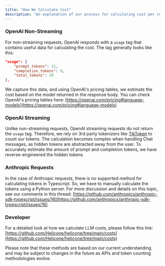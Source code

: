 ```yaml
---
title: "How We Calculate Cost"
description: "An explanation of our process for calculating cost per request"
---
```


### OpenAI Non-Streaming

For non-streaming requests, OpenAI responds with a `usage` tag that contains useful data for calculating the cost. The tag generally looks like this:

```json
"usage": {
	"prompt_tokens": 11,
	"completion_tokens": 9,
	"total_tokens": 20
},
```

We capture this data, and using OpenAI's pricing tables, we estimate the cost based on the model returned in the response body. You can check OpenAI's pricing tables here: [https://openai.com/pricing#language-models](https://openai.com/pricing#language-models)

### OpenAI Streaming

Unlike non-streaming requests, OpenAI streaming requests do not return the `usage` tag. Therefore, we rely on 3rd party tokenizers like [TikToken](https://github.com/openai/tiktoken) to count our tokens. The calculation becomes complex when handling Chat messages, as hidden tokens are abstracted away from the user. To accurately estimate the amount of prompt and completion tokens, we have reverse-engineered the hidden tokens.

### Anthropic Requests

In the case of Anthropic requests, there is no supported method for calculating tokens in Typescript. So, we have to manually calculate the tokens using a Python server. For more discussion and details on this topic, see our comments in this thread: [https://github.com/anthropics/anthropic-sdk-typescript/issues/16](https://github.com/anthropics/anthropic-sdk-typescript/issues/16)

### Developer

For a detailed look at how we calculate LLM costs, please follow this link: [https://github.com/Helicone/helicone/tree/main/costs](https://github.com/Helicone/helicone/tree/main/costs)

Please note that these methods are based on our current understanding and may be subject to changes in the future as APIs and token counting methodologies evolve.
